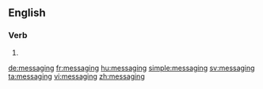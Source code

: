 ==English==

===Verb===
{{head|en|present participle}}

# {{present participle of|message|lang=en|nocat=1}}

[[de:messaging]]
[[fr:messaging]]
[[hu:messaging]]
[[simple:messaging]]
[[sv:messaging]]
[[ta:messaging]]
[[vi:messaging]]
[[zh:messaging]]